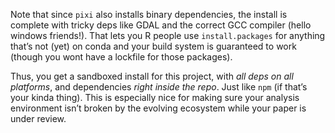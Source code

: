 Note that since `pixi` also installs binary dependencies, the install is
complete with tricky deps like GDAL and the correct GCC compiler (hello windows
friends!). That lets you R people use `install.packages` for anything that's not
(yet) on conda and your build system is guaranteed to work (though you wont have
a lockfile for those packages).

Thus, you get a sandboxed install for this project, with *all deps on all
platforms*, and dependencies *right inside the repo*. Just like `npm` (if that's
your kinda thing). This is especially nice for making sure your analysis
environment isn't broken by the evolving ecosystem while your paper is under
review.